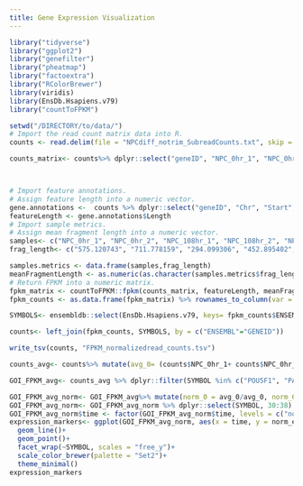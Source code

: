 ```yaml
---
title: Gene Expression Visualization
---
```

```r
library("tidyverse")
library("ggplot2")
library("genefilter")
library("pheatmap")
library("factoextra")
library("RColorBrewer")
library(viridis)
library(EnsDb.Hsapiens.v79)
library("countToFPKM")
```
```r
setwd("/DIRECTORY/to/data/")
# Import the read count matrix data into R.
counts <- read.delim(file = "NPCdiff_notrim_SubreadCounts.txt", skip = 1,col.names = c("geneID", "Chr", "Start", "End", "Strand", "Length", "NPC_0hr_1", "NPC_0hr_2", "NPC_108hr_1", "NPC_108hr_2", "NPC_12d_1", "NPC_12d_2", "NPC_12hr_1", "NPC_12hr_2", "NPC_24hr_1", "NPC_24hr_2", "NPC_48hr_1", "NPC_48hr_2", "NPC_6d_1", "NPC_6d_2", "NPC_6hr_1", "NPC_6hr_2", "NPC_72hr_1", "NPC_72hr_2")) %>% mutate(across(7:24, ~ . +1))

counts_matrix<- counts%>% dplyr::select("geneID", "NPC_0hr_1", "NPC_0hr_2", "NPC_108hr_1", "NPC_108hr_2", "NPC_12d_1", "NPC_12d_2", "NPC_12hr_1", "NPC_12hr_2", "NPC_24hr_1", "NPC_24hr_2", "NPC_48hr_1", "NPC_48hr_2", "NPC_6d_1", "NPC_6d_2", "NPC_6hr_1", "NPC_6hr_2", "NPC_72hr_1", "NPC_72hr_2") %>% column_to_rownames(var = "geneID")



# Import feature annotations.
# Assign feature length into a numeric vector.
gene.annotations <-  counts %>% dplyr::select("geneID", "Chr", "Start", "End", "Strand", "Length")
featureLength <- gene.annotations$Length
# Import sample metrics.
# Assign mean fragment length into a numeric vector.
samples<- c("NPC_0hr_1", "NPC_0hr_2", "NPC_108hr_1", "NPC_108hr_2", "NPC_12d_1", "NPC_12d_2", "NPC_12hr_1", "NPC_12hr_2", "NPC_24hr_1", "NPC_24hr_2", "NPC_48hr_1", "NPC_48hr_2", "NPC_6d_1", "NPC_6d_2", "NPC_6hr_1", "NPC_6hr_2", "NPC_72hr_1", "NPC_72hr_2")
frag_length<- c("575.120743", "711.778159", "294.099306", "452.895402", "340.898923", "380.736928", "612.169011", "525.491698", "656.63939", "581.892041", "462.387478", "485.342874", "402.25581", "400.812696", "565.075475", "476.212004", "482.031663", "468.567274")

samples.metrics <- data.frame(samples,frag_length)
meanFragmentLength <- as.numeric(as.character(samples.metrics$frag_length))
# Return FPKM into a numeric matrix.
fpkm_matrix <- countToFPKM::fpkm(counts_matrix, featureLength, meanFragmentLength)
fpkm_counts <- as.data.frame(fpkm_matrix) %>% rownames_to_column(var = "geneID")%>% separate("geneID", into = "ENSEMBL")

SYMBOLS<- ensembldb::select(EnsDb.Hsapiens.v79, keys= fpkm_counts$ENSEMBL, keytype = "GENEID", columns = c("SYMBOL","GENEID"))

counts<- left_join(fpkm_counts, SYMBOLS, by = c("ENSEMBL"="GENEID"))

write_tsv(counts, "FPKM_normalizedread_counts.tsv")
```
```r

counts_avg<- counts%>% mutate(avg_0= (counts$NPC_0hr_1+ counts$NPC_0hr_2)/2, avg_6= (counts$NPC_6hr_1+ counts$NPC_6hr_2)/2, avg_12= (counts$NPC_12hr_1+ counts$NPC_12hr_2)/2, avg_24= (counts$NPC_24hr_1+ counts$NPC_24hr_2)/2, avg_48= (counts$NPC_48hr_1+ counts$NPC_48hr_2)/2, avg_72= (counts$NPC_72hr_1+ counts$NPC_72hr_2)/2, avg_108= (counts$NPC_108hr_1+ counts$NPC_108hr_2)/2, avg_6d= (counts$NPC_6d_1+ counts$NPC_6d_2)/2, avg_12d= (counts$NPC_12d_1+ counts$NPC_12d_2)/2)

GOI_FPKM_avg<- counts_avg %>% dplyr::filter(SYMBOL %in% c("POU5F1", "PAX6", "SOX2" , "SOX1", "NES", "NANOG")) 
```
```r
GOI_FPKM_avg_norm<- GOI_FPKM_avg%>% mutate(norm_0 = avg_0/avg_0, norm_6 = avg_6/avg_0, norm_12 = avg_12/avg_0, norm_24 = avg_24/avg_0, norm_48 = avg_48/avg_0, norm_72 = avg_72/avg_0, norm_108 = avg_108/avg_0, norm_6d = avg_6d/avg_0, norm_12d = avg_12d/avg_0) %>% dplyr::filter(SYMBOL %in% c("POU5F1", "NANOG", "PAX6", "SOX2", "SOX1", "NES"))
GOI_FPKM_avg_norm<- GOI_FPKM_avg_norm %>% dplyr::select(SYMBOL, 30:38) %>% pivot_longer(2:10, names_to = "time", values_to = "norm_exp")
GOI_FPKM_avg_norm$time <- factor(GOI_FPKM_avg_norm$time, levels = c("norm_0", "norm_6", "norm_12", "norm_24", "norm_48", "norm_72", "norm_108", "norm_6d", "norm_12d"))
expression_markers<- ggplot(GOI_FPKM_avg_norm, aes(x = time, y = norm_exp, group = SYMBOL, color = SYMBOL))+
  geom_line()+
  geom_point()+
  facet_wrap(~SYMBOL, scales = "free_y")+
  scale_color_brewer(palette = "Set2")+
  theme_minimal()
expression_markers

```
